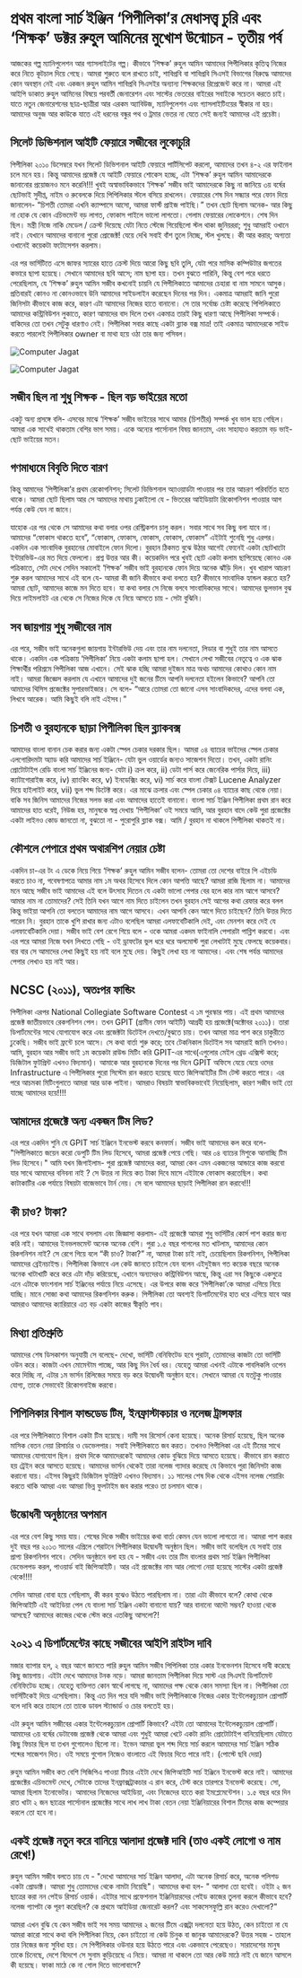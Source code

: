 # প্রথম বাংলা সার্চ ইঞ্জিন ‘পিপীলিকা’র মেধাসত্ত্ব চুরি এবং ‘শিক্ষক’ ডক্টর রুহুল আমিনের মুখোশ উন্মোচন - তৃতীয় পর্ব

আজকের গল্প ম্যানিপুলেশন আর গ্যাসলাইটের গল্প। কীভাবে ‘শিক্ষক’ রুহুল আমিন আমাদের পিপীলিকার কৃতিত্ব নিজের করে নিতে কূটচাল দিয়ে গেছে। 
আমরা শুরুতে বলে রাখতে চাই, শাবিপ্রবি বা শাবিপ্রবি সিএসই বিভাগের বিরুদ্ধে আমাদের ক‌োন অবস্থান নেই এবং একজন রুহুল আমিন শাবিপ্রবি সিএসইর অন্যান্য শিক্ষকদের রিপ্রেজেন্ট করে না। আমরা এই আইপি ডাকাত রুহুল আমিনের বিষয়ে পরবর্তী জেনারেশন এবং সাস্টের ভেতরের বাইরের সবাইকে সচেতন করতে চাই। যাতে নতুন জেনারেশনের ছাত্র-ছাত্রীরা আর এরকম অ্যাবিউজ, ম্যানিপুলেশন এবং গ্যাসলাইটিংয়ের স্বীকার না হয়। আমাদের অনুজ আর কাউকে যাতে এই ধরনের বন্ধুর পথ ও ট্রমার ভেতর না যেতে সেই জন্যই আমাদের এই প্রচেষ্টা। 

## সিলেট ডিভিশনাল আইটি ফেয়ারে সজীবের লুকোচুরি
পিপীলিকা ২০১০ ডিসেম্বরে যখন সিলেট ডিভিশনাল আইটি ফেয়ারে পার্টিসিপেট করলো, আমাদের তখন ৪-২ এর ফাইনাল চলে মনে হয়। কিন্তু আমাদের প্রজেক্ট যে আইটি ফেয়ারে শোকেস হচ্ছে, এটা ‘শিক্ষক’ রুহুল আমিন আমাদেরকে জানানোর প্রয়োজনও মনে করেনি!!! খুবই অস্বাভাবিকভাবে ‘শিক্ষক’ সজীব ভাই আমাদেরকে কিছু না জানিয়ে ৩য় বর্ষের ছোটভাই সুদীপ্ত, নাইম ও রুবেলকে দিয়ে পিপিলিকার স্টলে বসিয়ে রাখলেন। ফেয়ারের শেষ দিন সন্ধ্যার পরে ফোন দিয়ে জানালেন- “চিশতী তোমরা এখনি ক্যাম্পাসে আসো, আমরা ফার্স্ট প্রাইজ পাইছি।” তখন ছোট ছিলাম অনেক- আর কিছু না হোক যে কোন এচিভমেন্ট বড় লাগত, ফোকাস পাইলে ভালো লাগতো। গেলাম ফেয়ারের লোকেশনে। শেষ দিন ছিল। মন্ত্রী নিজে নাকি মেডেল / ক্রেস্ট দিয়েছে যেটা নিতে স্টেজে গিয়েছিলো স্টল থাকা জুনিয়ররা; শুধু আমরাই ওখানে নাই। যেখানে আমাদের বানানো পুরো প্রোজেক্ট! যেয়ে দেখি সবাই বাঁশ তুলে নিচ্ছে, স্টল খুলছে। কী আর করার; অগ্যতা ওখানেই কয়েকটা ফটোসেশন করলাম। 

এর পর ভার্সিটিতে এসে জাফর স্যারের হাতে ক্রেস্ট দিয়ে আরো কিছু ছবি তুলি, যেটা পরে মাসিক কম্পিউটার জগতের কভারে ছাপা হয়েছে। সেখানে আমাদের ছবি আসে; নাম ছাপা হয়। তখন বুঝতে পারিনি, কিন্তু বেশ পরে ধরতে পেরেছিলাম, যে ‘শিক্ষক’ রুহুল আমিন সজীব কখনোই চায়নি যে পিপীলিকাতে আমাদের চেহারা বা নাম সামনে আসুক। প্রতিবারই কোনও না কোনওভাবে উনি আমাদের সাইডলাইন করেছেন দিনের পর দিন। একমাত্র আমরাই জানি পুরো জিনিসটা কীভাবে কাজ করে, কারণ এটা আমাদের নিজের হাতে বানানো। সে তার সর্বোচ্চ চেষ্টা করেছে পিপিলিকাতে আমাদের কন্ট্রিবিউশন লুকাতে, কারণ আমাদের বাদ দিলে তখন একমাত্র তারই কিছু ধারণা আছে পিপীলিকা সম্পর্কে। বাকিদের তো তখন সেটুকু ধারণাও নেই। পিপীলিকা সবার কাছে একটা ব্ল্যাক বক্স মাত্র! তাই একমাত্র আমাদেরকে সাইড করতে পারলেই পিপীলিকার owner বা মাথা হয়ে ওঠা তার জন্য পসিবল। 

![Computer Jagat](/static/images/part3.1.jpg#centered)

![Computer Jagat](/static/images/part3.2.jpg#centered)

## সজীব ছিল না শুধু শিক্ষক - ছিল বড় ভাইয়ের মতো 
একটু অন্য প্রসঙ্গে বলি- এসবের মাঝে ‘শিক্ষক’ সজীব ভাইয়ের সাথে আমার (চিশতীর) সম্পর্ক খুব ভাল হয়ে গেছিল। আমরা এক সাথেই থাকতাম বেশির ভাগ সময়। একে অন্যের পার্সোনাল বিষয় জানতাম, এবং সাহায্যও করতাম বড় ভাই- ছোট ভাইয়ের মতন।

## গণমাধ্যমে বিবৃতি দিতে বারণ 
কিন্তু আমাদের ‘পিপীলিকা’র প্রথম রেকোগনিশন; সিলেট ডিভিশনাল অ্যাওয়ার্ডটা পাওয়ার পর তার আচরণ পরিবর্তিত হতে থাকে। আমরা ছোট ছিলাম আর সে আমাদের মাথায় ঢুকাইলো যে - ভিতরের আইডিয়াটা রিকোগনিশন পাওয়ার আগ পর্যন্ত কেউ যেন না জানে। 

যাহোক এর পর থেকে সে আমাদের কথা বলার ওপর রেস্ট্রিকশন চালু করল। সবার সাথে সব কিছু বলা যাবে না। আমাদের “ফোকাস থাকতে হবে”, “ফোকাস, ফোকাস, ফোকাস, ফোকাস, ফোকাস” এইটাই শুনেছি শুধু এরপর। একদিন এক সাংবাদিক বুরহানের মোবাইলে ফোন দিলো। বুরহান ঠিকমত বুঝে উঠার আগেই ফোনেই একটা ছোটখাটো ইন্টারভিউ-এর মত দিয়ে ফেললো।  প্রশ্ন উত্তর আর কী। কয়েকদিন পরে খুবই ছোট একটা কলাম ছাপিয়েছে কোনও এক পত্রিকাতে, সেটা দেখে  সেদিন সকালেই ‘শিক্ষক’ সজীব ভাই বুরহানকে ফোন দিয়ে অনেক ঝাঁড়ি দিল। খুব খারাপ আচরণ শুরু করল আমাদের সাথে এই বলে যে- আমরা কী জানি কীভাবে কথা বলতে হয়? কীভাবে সাংবাদিক হ্যান্ডল করতে হয়? আমরা ছোট, আমাদের কাজে মন দিতে হবে। যা কথা বলার সে নিজে বলবে সাংবাদিকদের সাথে। আমাদের ভুলভাল বুঝ দিয়ে লাইমলাইট এর থেকে সে নিজের দিকে যে নিয়ে আসতে চায় - সেটা বুঝিনি। 

## সব জায়গায় শুধু সজীবের নাম
এর পরে, সজীব ভাই অনেকগুলা জায়গায় ইন্টারভিউ দেয় এবং তার নাম দলনেতা, লিডার বা শুধুই তার নাম আসতে থাকে।  একদিন এক পত্রিকায় ‘পিপীলিকা’ নিয়ে একটা কলাম ছাপা হল। সেখানে লেখা সজীবের নেতৃত্বে ও এক ঝাক শিক্ষার্থীর পরিশ্রমে পিপীলিকা আজ এখানে। সেই ঝাক হচ্ছি আমরা দুইজন মাত্র অথচ আমাদের কোথাও কোন নাম নাই। আমরা জিজ্ঞেস করলাম যে এখানে আমাদের দুই জনের টিমে আপনি দলনেতা হইলেন কিভাবে? আপনি তো আমাদের থিসিস প্রজেক্টের সুপারভাইজার। সে বলে- “আরে তোমরা তো জানো এসব সাংবাদিকদের, এদের বলবা এক, লিখবে আরেক। আমি কিছুই বলি নাই এইসব।” 

## চিশতী ও বুরহানকে ছাড়া পিপীলিকা ছিল ব্ল্যাকবক্স
আমাদের বাংলা বানান চেক করার জন্য একটা স্পেল চেকার দরকার ছিল। আমরা ০৪ ব্যাচের ভাইদের স্পেল চেকার এলগোরিদমটা অ্যাড করি আমাদের সার্চ ইঞ্জিনে- যেটা ভুল ওয়ার্ডের জন্যও সাজেশন দিতো। তখন, একটা রানিং প্রোটোটাইপ রেডি বাংলা সার্চ ইঞ্জিনের জন্য- যেটা i) ক্রল করে, ii) ডেটা পার্স করে জেনেরিক পার্সার দিয়ে, iii) ক্যাটাগোরাইজ করে, iv) র‍্যাংকিং করে, v) ইনডেক্সিং করে, vi) সার্চ করে বাংলা টেক্সট Lucene Analyzer দিয়ে হাইলাইট করে, vii) ভুল শব্দ ডিটেক্ট করে। এর মাঝে ক্রলার এবং স্পেল চেকার ০৪ ব্যাচের কাছ থেকে নেয়া। বাকি সব জিনিস আমাদের নিজের সলভ করা এবং আমাদের হাতেই বানানো। বাংলা সার্চ ইঞ্জিন পিপীলিকা প্রথম রান করে আমাদের হাত ধরেই, নিউজ হয়, মানুষকে স্বপ্ন দেখায় ‘পিপীলিকা’ ওই সময়ে আমি, আর বুরহান বাদে কেউ পুরা প্রজেক্টের একটা লাইনও কোড জানতো না, বুঝতো না - পুরোপুরি ব্ল্যাক বক্স। আমি / বুরহান না থাকলে পিপীলিকা থাকতই না।

## কৌশলে পেপারে প্রথম অথারশিপ নেয়ার চেষ্টা
একদিন চা-এর টং এ ডেকে নিয়ে গিয়ে ‘শিক্ষক’ রুহুল আমিন সজীব বলেন- তোমরা তো দেশের বাইরে পি এইচডি করতে চাও না, গবেষণাপত্রে আমার নাম ১ম অথর হিসেবে দিলে কোন আপত্তি আছে? আমরা রাজি ছিলাম না। আমাদের মনে আছে সজীব ভাই আমাদের এই বলে উৎসাহ দিতেন যে একটা ভালো পেপার বের হলে কার নাম আগে আসবে? আমার নাম না তোমাদের? সেই তিনি যখন আগে নাম দিতে চাইলেন তখন বুরহান সেই আগের কথা রেফার করে বলল কিন্তু ভাইয়া আপনি তো বলতেন আমাদের নাম আগে আসবে। এখন আপনি কেন আগে দিতে চাইছেন? তিনি উত্তর দিতে পারেন নি। বুরহান তাকে খুশি রাখার জন্য এটাও বলেছিল আমরা এলফাবেটিকালি দেই, এবং মেনশন করে দেই যে এলফাবেটিকালি দেয়া। সজীব ভাই বেশ রেগে গিয়ে বলে - ওকে আমরা একদম ফাইনালি পেপারটা পাব্লিশ করবো। এবং এর পরে আমরা  নিজে যখন লিখতে গেছি - ওই ড্রাফটের ভুল ধরে ধরে অলমোস্ট পুরা লেখাটাই মুছে ফেলছে কয়েকবার। বার বার সে আমাদের লেখা কিছুই হয় নাই বলে মুছে দেয়।  কিছুই লেখা হয় না আমাদের। এবং শেষ পর্যন্ত আমাদের পেপার লেখাও হয় নাই আর।


## NCSC (২০১১), অতঃপর ফান্ডিং 
পিপীলিকা এরপর National Collegiate Software Contest এ ১ম পুরস্কার পায়। এই প্রথম আমাদের প্রজেক্ট জাতীয়ভাবে রেকগনিশন পেল। তখন GPIT (গ্রামীন ফোন আইটি)  আগ্রহী হয় প্রজেক্টে(অক্টোবর ২০১১)। তারা ডিপার্টমেন্টের সাথে যোগাযোগ করে এবং প্রজেক্টটা ডিটেইল দেখতে/বুঝতে চায়। তখন আমরা মাত্র পাশ করে চাকুরীতে ঢুকেছি। সজীব ভাই ফ্রন্টে চলে আসে। সে কথা বার্তা শুরু করে; তবে টেকনিকাল ডিটেইল সব আমরাই জানি তখনও। আমি, বুরহান আর সজীব ভাই ১ম কয়েকটা রাউন্ড মিটিং করি GPIT-এর সাথে(এগুলোর মেইল থ্রেড এক্সিস্ট করে; ডিজিটাল ফুটপ্রিন্ট এখনও বিদ্যমান)। আমাকে আর বুরহানকে দিনের পর দিনে GPIT অফিসে যেয়ে যেয়ে ওদের Infrastructure এ পিপীলিকার পুরো সিস্টেম রান করতে হয়েছে যাতে জিপিআইটির টিম টেস্ট করতে পারে। এর পরে আচমকা মিটিংগুলাতে আমরা আর ডাক পাইনা। আমরাও বিষয়টা স্বাভাবিকভাবেই নিয়েছিলাম, কারণ সজীব ভাই তো যাচ্ছে আমাদের হয়ে!!!!

## আমাদের প্রজেক্টে অন্য একজন টিম লিড?
এর পরে একদিন শুনি যে GPIT সার্চ ইঞ্জিনে ইনভেস্ট করবে কনফার্ম। সজীব ভাই আমাদের কল করে বলে- "পিপীলিকাতে জয়েন করো ডেপুটি টিম লিড হিসেবে, আমরা প্রজেক্ট পেয়ে গেছি। আর ০৪ ব্যাচের মিশুকে আনাচ্ছি টিম লিড হিসেবে।"  আমি যখন জিগাইলাম- পুরা প্রজেক্ট আমাদের করা, আমরা কেন এমন একজনের আন্ডারে কাজ করবো যার সাথে আমাদের বনিবনা নাই ? সে উত্তর না দিয়ে কত টাকা দিবে মাসে এইটাকে ফোকাস করতেছিল।  কথা কাটাকাটির এক পর্যায়ে বিষয়টা বাজেভাবে টার্ন নেয়। সে বলে আমাদের ছাড়াই পিপীলিকা রান করাবে!!!

## কী চাও?  টাকা?
এর পরে যখন আমরা এক সাথে বসলাম এবং জিজ্ঞাসা করলাম- এই প্রজেক্টে আমরা শুধু ভার্সিটির কোর্স পাশ করার জন্য করি নাই। আমাদের ইনভলভমেন্ট অনেক অনেক বেশি। পুরা ১.৫ বছর পাগলের মত খাটলাম, আমাদের কোন রিকগনিশন নাই? সে রেগে গিয়ে বলে “কী চাও?  টাকা?” না, আমরা টাকা চাই নাই, চেয়েছিলাম রিকগনিশন, পিপীলিকা আমাদের ব্রেইনচাইল্ড। পিপীলিকা কিভাবে এল কেউ জানতে চাইলে যেন বলেন এইদুইজন গত কয়েক বছরে অনেক অনেক খাটাখাটি করে করে এটা দাঁড় করিয়েছে, এখানে অন্যদেরও কন্ট্রিবিউশন আছে, কিন্তু এরা সব কিছুকে একসুত্রে এনে এটাকে ফাংশনাল সার্চ ইঞ্জিনের পর্যায়ে নিয়ে এসেছে। এর উপরে কাজ করে ‘পিপীলিকা’কে আমরা এগিয়ে নিয়ে যাচ্ছি। মানে সোজা কথা আমাদের রিকগনিশন করুক। পিপীলিকা তো অবশ্যই ডিপার্টমেন্টের হাত ধরে এগিয়ে যাবে আর আমরাও আমাদের ক্যারিয়ারে এত বড় একটা কাজের স্বীকৃতি পাব।

## মিথ্যা প্রতিশ্রুতি
আমাদের শেষ ডিসকাশন অনুযায়ী সে বলেছে- দেখো, ভার্সিটি বেনিফিটেড হবে পুরাটা, তোমাদের কাজটা তো ভার্সিটি ওউন করে। কাজটা এখন মোমেন্টাম পাচ্ছে, আর কিছু দিন ধৈর্য ধর। যেহেতু আমরা এখনই এটাকে পাবলিকলি ওপেন করে দিচ্ছি না, এটার ১ম ভার্সন রিলিজের সময়ে বড় করে উদ্বোধনী অনুষ্ঠান হবে। সেখানে আমরা যে যতটুকু পাওয়ার যোগ্য, তাকে সেভাবেই রিকোগনাইজ করবো। 

## পিপিলিকার বিশাল ফান্ডডেড টিম, ইনফ্রাস্টাকচার ও নলেজ ট্রান্সফার 
এর পরে পিপীলিকাতে বিশাল একটা টিম হয়েছে। দামী সব রিসোর্স কেনা হয়েছে। অনেক রিসার্চ হয়েছে, ছিল অনেক মাসিক বেতন নেয়া রিসার্চার ও ডেভেলপার। সবাই পিপীলিকাতে জব করত। তখনও পিপীলিকা এর এই টিমের সাথে আমাদের যোগাযোগ ছিল। প্রথম দিকে আমাদেরকেই আমাদের কোড বুঝিয়ে দিয়ে আসতে হয়েছে। কীভাবে রান করাতে হয় ট্রেইন করে আসতে হয়েছে। আমাদের ভার্সন থেকেই তারা নলেজ গ্যাদার করেছে যে কিভাবে পুরা জিনিসটা কাজ করানো যায়। এইসব কিছুরই ডিজিটাল ফুটপ্রিন্ট এখনও বিদ্যমান। ১১ সালের শেষ দিক থেকে এইসব নলেজ শেয়ারিং করতে থাকি আমরা এবং আমরা ভিন্ন ফুলটাইম জব করার পরেও তা চলমান থাকে।

## উদ্ভোধনী অনুষ্ঠানের অপমান 
এর পরে বেশ কিছু সময় যায়। শেষের দিকে সজীব ভাইয়ের কথা বার্তা কেমন যেন ভালো লাগতো না। আমরা পাশ করার দুই বছর পর ২০১৩ সালের এপ্রিলে শেরাটনে পিপীলিকার উদ্বোধনী অনুষ্ঠান ছিল। সজীব ভাই বলেছিল যে সবাই তার প্রাপ্য রিকগনিশন পাবে। সেদিন অনুষ্ঠানে বলা হয় যে -  সজীব এবং তার টিম বাংলার প্রথম সার্চ ইঞ্জিন পিপীলিকা ডেভেলপড করল, পাওয়ার্ড বাই জিপিআইটি। আর এই প্রজেক্টের নাম আর লোগো নেয়া হয়েছে সাস্টের একটা প্রজেক্ট থেকে!!!! 

সেদিন আমরা বোবা হয়ে গেছিলাম, কী করব বুঝেও উঠতে পারছিলাম না।  তারা এটা কীভাবে বলে? কোথা থেকে জিপিআইটি এই আইডিয়া পেল যে বাংলা সার্চ ইঞ্জিন একটা বানানো যায়? আর বানানো আদৌ সম্ভব? হাওয়া থেকে আসছে? আমাদের কাজের থেকে স্টেম করে এতকিছু আসলো?!

## ২০২১ এ ডিপার্টমেন্টের কাছে সজীবের আইপি রাইটস দাবি
মজার ব্যাপার হল,  ২ বছর আগে জানতে পারি রুহুল আমিন সজীব পিপিলিকা তার একার ইনভেনশন হিসেবে দাবী করেছে কিছু জায়গায়। এইটা দেখে আমাদের টনক নড়ে। আমরা জানতাম পিপীলিকা দিয়ে সাস্ট এর সিএসই ডিপার্টমেন্ট বেনিফিটেড হচ্ছে। যেহেতু ব্যক্তিগত কোন স্বার্থে লাগছে না, আমাদের পক্ষ থেকে কোন সমস্যা ছিল না। পিপীলিকা তো ভার্সিটিকেই দিয়ে এসেছিলাম। কিন্তু এত দিন পরে যদি সজীব ভাই পিপীলিকাকে নিজের একার ইন্টেলেকচ্যুয়াল প্রোপার্টি বলে দাবি করে তাহলে তো তাকে ডাবল স্ট্যান্ডার্ড ও চোর বলতেই হয়। 



এটা রুহুল আমিন সজীবের একার ইন্টেলেকচ্যুয়াল প্রোপার্টি কিভাবে? এইটা তো আমাদের  ইন্টেলেকচ্যুয়াল প্রোপার্টি। আমাদের ৩য় বর্ষের ডেটাবেজ প্রজেক্ট থেকে আমরা এবং শুধুই আমরা খেটে একটা রানিং প্রোটোটাইপ বানিয়েছিলাম যেটাতে কিছু ফিচার ছিল যা তখন গুগোলেও ছিলো না। ইভেন আমরা ভুল শব্দ দিয়ে সার্চ করলে আমাদের সার্চ ইঞ্জিন সঠিক শব্দের সাজেশন দিত। ওই সময়ে গুগোল নিজেও বাংলাতে এই ফিচার দিতে পারে নাই। (পোস্টে ছবি দেয়া) 

রুহুম আমিন সজীব কত বেশি সিজিপিএ পাওয়া টিচার এইটা দেখে জিপিআইটি সার্চ ইঞ্জিনে ইনভেস্ট করে নাই। আমাদের প্রজেক্টের এচিভমেন্ট দেখে, সেটাকে তাদের ইনফ্রাক্সট্রাকচার এ রান করে, টেস্ট করে তারপরে ইনভেস্ট করেছে। সো, আমরা ছিলাম ইনোভেটর। আমাদের নিজেদের আইডিয়া, এবং নিজেদের হাতে করা ইমপ্লেমেন্টেশন। ১.৫ বছর ধরে দিন রাত খাটা ২ জন ছাত্রের পার্সোনাল প্রজেক্টের সাথে লাখ লাখ টাকা বেতন নেয়া ইঞ্জিনিয়ারের বিশাল টিমের কাজ কম্পেয়ার করলে তো হবে না। 


## একই প্রজেক্ট নতুন করে বানিয়ে আলাদা প্রজেক্ট দাবি (তাও একই লোগো ও নাম রেখে!)
রুহুল আমিন সজীব বলতে চায় যে - "দেখো আমাদের সার্চ ইঞ্জিন আলাদা, এটা অনেক রিসার্চ করে, অনেক পলিশড একটা প্রোডাক্ট। আমরা শুধু তোমাদের থেকে নামটা নিয়েছি"। আমাদের কথা হল- " আলাদা তো হবেই। ওইটা ২ জন ছাত্রের করা নন পেইড রিসার্চ ওয়ার্ক। এইটার সাথে প্রফেশনাল ইঞ্জিনিয়ারদের পেইড কাজের তুলনা করলে কীভাবে হবে? নলেজ গ্যাপটা কে পূরণ করেছিল? কে প্রথমে আইডিয়া জেনারেট করল? এবং সাকসেসফুল্লি রান করেও দেখালো?"

আমরা এখন বুঝি যে কেন সজীব ভাই সব সময় আমাদের ২ জনের টিমে এক্সট্রা দলনেতা হয়ে উঠত, কেন চাইতো না যে আমরা কারো সাথে কথা বলি পিপীলিকা নিয়ে, কেন চাইতো না কেউ চিনুক বা জানুক আমাদেরকে? উত্তর সহজ - তাহলে তার নিজের জন্য সুবিধা হয়। সে পিপীলিকার ওউনার হয়ে উঠতে পারে এবং একভাবে পেরেছেও। সারাদেশের মানুষ তাকে চিনেছে, দেশে বিদেশে সে সুনাম কুড়িয়েছে এ নিয়ে। আমরা না থাকলে তো আর কেউ মাঠে নাই যে জানে আসলে কী হয়েছে। ফাকা মাঠে কে না গোল দিতে ভালোবাসে? 


